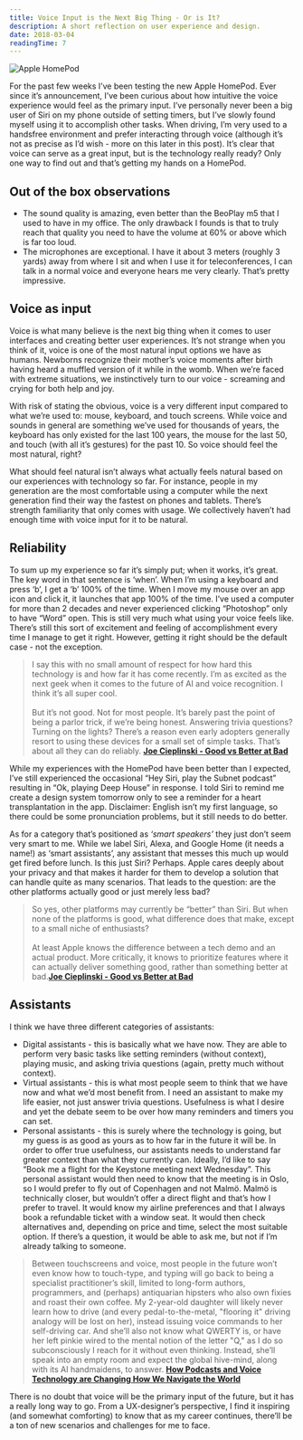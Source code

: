 ```yaml
---
title: Voice Input is the Next Big Thing - Or is It?
description: A short reflection on user experience and design.
date: 2018-03-04
readingTime: 7
---
```


![Apple HomePod](homepod.png)

For the past few weeks I’ve been testing the new Apple HomePod. Ever since it’s announcement, I’ve been curious about how intuitive the voice experience would feel as the primary input. I’ve personally never been a big user of Siri on my phone outside of setting timers, but I’ve slowly found myself using it to accomplish other tasks. When driving, I’m very used to a handsfree environment and prefer interacting through voice (although it’s not as precise as I’d wish - more on this later in this post). It’s clear that voice can serve as a great input, but is the technology really ready? Only one way to find out and that’s getting my hands on a HomePod.

## Out of the box observations
- The sound quality is amazing, even better than the BeoPlay m5 that I used to have in my office. The only drawback I founds is that to truly reach that quality you need to have the volume at 60% or above which is far too loud.
- The microphones are exceptional. I have it about 3 meters (roughly 3 yards) away from where I sit and when I use it for teleconferences, I can talk in a normal voice and everyone hears me very clearly. That’s pretty impressive.

## Voice as input
Voice is what many believe is the next big thing when it comes to user interfaces and creating better user experiences. It’s not strange when you think of it, voice is one of the most natural input options we have as humans. Newborns recognize their mother’s voice moments after birth having heard a muffled version of it while in the womb. When we’re faced with extreme situations, we instinctively turn to our voice - screaming and crying for both help and joy.

With risk of stating the obvious, voice is a very different input compared to what we’re used to: mouse, keyboard, and touch screens. While voice and sounds in general are something we’ve used for thousands of years, the keyboard has only existed for the last 100 years, the mouse for the last 50, and touch (with all it’s gestures) for the past 10. So voice should feel the most natural, right?

What should feel natural isn’t always what actually feels natural based on our experiences with technology so far. For instance, people in my generation are the most comfortable using a computer while the next generation find their way the fastest on phones and tablets. There’s strength familiarity that only comes with usage. We collectively haven’t had enough time with voice input for it to be natural.


## Reliability
To sum up my experience so far it’s simply put; when it works, it’s great. The key word in that sentence is ‘when’. When I’m using a keyboard and press ‘b’, I get a ‘b’ 100% of the time. When I move my mouse over an app icon and click it, it launches that app 100% of the time. I’ve used a computer for more than 2 decades and never experienced clicking “Photoshop” only to have “Word” open. This is still very much what using your voice feels like. There’s still this sort of excitement and feeling of accomplishment every time I manage to get it right. However, getting it right should be the default case - not the exception.

>I say this with no small amount of respect for how hard this technology is and how far it has come recently. I’m as excited as the next geek when it comes to the future of AI and voice recognition. I think it’s all super cool.<br /><br />But it’s not good. Not for most people. It’s barely past the point of being a parlor trick, if we’re being honest. Answering trivia questions? Turning on the lights? There’s a reason even early adopters generally resort to using these devices for a small set of simple tasks. That’s about all they can do reliably. **[Joe Cieplinski - Good vs Better at Bad](http://joecieplinski.com/blog/2018/02/14/good-vs-better-at-bad/)**

While my experiences with the HomePod have been better than I expected, I’ve still experienced the occasional “Hey Siri, play the Subnet podcast” resulting in “Ok, playing Deep House” in response. I told Siri to remind me create a design system tomorrow only to see a reminder for a heart transplantation in the app. Disclaimer: English isn’t my first language, so there could be some pronunciation problems, but it still needs to do better.

As for a category that’s positioned as _‘smart speakers’_ they just don’t seem very smart to me. While we label Siri, Alexa, and Google Home (it needs a name!) as ‘smart assistants’, any assistant that messes this much up would get fired before lunch. Is this just Siri? Perhaps. Apple cares deeply about your privacy and that makes it harder for them to develop a solution that can handle quite as many scenarios. That leads to the question: are the other platforms actually good or just merely less bad?

>So yes, other platforms may currently be “better” than Siri. But when none of the platforms is good, what difference does that make, except to a small niche of enthusiasts? <br /><br />At least Apple knows the difference between a tech demo and an actual product. More critically, it knows to prioritize features where it can actually deliver something good, rather than something better at bad.**[Joe Cieplinski - Good vs Better at Bad](http://joecieplinski.com/blog/2018/02/14/good-vs-better-at-bad/)**


## Assistants

I think we have three different categories of assistants:

-  Digital assistants - this is basically what we have now. They are able to perform very basic tasks like setting reminders (without context), playing music, and asking trivia questions (again, pretty much without context).
- Virtual assistants - this is what most people seem to think that we have now and what we’d most benefit from. I need an assistant to make my life easier, not just answer trivia questions. Usefulness is what I desire and yet the debate seem to be over how many reminders and timers you can set.
-  Personal assistants - this is surely where the technology is going, but my guess is as good as yours as to how far in the future it will be. In order to offer true usefulness, our assistants needs to understand far greater context than what they currently can. Ideally, I’d like to say “Book me a flight for the Keystone meeting next Wednesday”. This personal assistant would then need to know that the meeting is in Oslo, so I would prefer to fly out of Copenhagen and not Malmö. Malmö is technically closer, but wouldn’t offer a direct flight and that’s how I prefer to travel. It would know my airline preferences and that I always book a refundable ticket with a window seat. It would then check alternatives and, depending on price and time, select the most suitable option. If there’s a question, it would be able to ask me, but not if I’m already talking to someone.

>Between touchscreens and voice, most people in the future won’t even know how to touch-type, and typing will go back to being a specialist practitioner’s skill, limited to long-form authors, programmers, and (perhaps) antiquarian hipsters who also own fixies and roast their own coffee. My 2-year-old daughter will likely never learn how to drive (and every pedal-to-the-metal, "flooring it" driving analogy will be lost on her), instead issuing voice commands to her self-driving car. And she’ll also not know what QWERTY is, or have her left pinkie wired to the mental notion of the letter "Q," as I do so subconsciously I reach for it without even thinking. Instead, she’ll speak into an empty room and expect the global hive-mind, along with its AI handmaidens, to answer. **[How Podcasts and Voice Technology are Changing How We Navigate the World](https://www.wired.com/story/voice-technology-content-commerce/)**


There is no doubt that voice will be the primary input of the future, but it has a really long way to go. From a UX-designer’s perspective, I find it inspiring (and somewhat comforting) to know that as my career continues, there’ll be a ton of new scenarios and challenges for me to face.